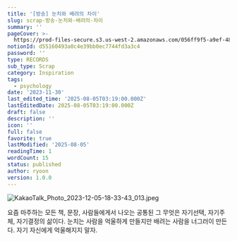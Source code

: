 ```yaml
---
title: '[방송] 눈치와 배려의 차이'
slug: scrap-방송-눈치와-배려의-차이
summary: ''
pageCover: >-
  https://prod-files-secure.s3.us-west-2.amazonaws.com/056ff9f5-a9ef-486f-8acb-9eef51d06a2d/0c675bfe-81bf-4eed-ab42-d0ba07132915/%E1%84%8B%E1%85%B5%E1%84%85%E1%85%B3%E1%86%B7_%E1%84%8B%E1%85%A5%E1%86%B9%E1%84%82%E1%85%B3%E1%86%AB_%E1%84%82%E1%85%A9%E1%84%90%E1%85%B3%E1%84%87%E1%85%AE%E1%86%A8_%286%29.png?X-Amz-Algorithm=AWS4-HMAC-SHA256&X-Amz-Content-Sha256=UNSIGNED-PAYLOAD&X-Amz-Credential=ASIAZI2LB46636VRV3YB%2F20250805%2Fus-west-2%2Fs3%2Faws4_request&X-Amz-Date=20250805T031925Z&X-Amz-Expires=3600&X-Amz-Security-Token=IQoJb3JpZ2luX2VjEBoaCXVzLXdlc3QtMiJIMEYCIQCIw8XSR0VniIDMLjcnmKPfsZRrxVygI1hEXILypnPluAIhAPx7XFHlFt%2BCNYlGVVqRj033XYKJXm63DDD%2FIX6KwcY5Kv8DCFMQABoMNjM3NDIzMTgzODA1IgxjoKtGG4%2Fu1BrUceAq3AOLKgMSf1QopzuuWlL%2B9mojGtfFKCA0tUP3fz8VHBc0phQHObKLQ2%2ByP8wDsSlce%2BlsQJ6btWKVSrxR7%2BNUKuUpWt4azUYXfB0m1As3jBsFFqsxVh%2FQJXn60iGvXMVKM0rVAcINDgxkrEeXFKHcKCx%2B1dGSHRu3egaCZC0nMy4Pd6DBmWDPr%2FbL7HwocBDCKX6dbuONTKSqJFvqr3ogEWxV2%2Bt6XSkDl6UwDABGwm1KQacBeBabxSqc7DgfkLZoiIkEW3%2FUnEYZO1UZSkF6JuuFZfdQwN%2BGrciT8mvTRtRpxWp%2FVtnHctzefNIGTEmD2qnRQdOlbfJSv2llQ0bJBByEvVTsU0g6WJmd6rGkelQC6KeagaMBQmZqnmcJIyhg0wcJj%2FL4j1Rv5q5YcvY%2FBn8DZS8Yk50HpCeVOrVoQBkKpPsklDcMRFOLq3U2p%2BR4pYtdVu5fozr6CiyNPO2%2Flr60hRANDIlsNF%2BDcYVGnQCg6a1eJfK%2BGMRkIXDF2k4uzgg%2BEdneNs7F0f3r0UveFgNyefJBcXtoOD6f3Ys9Xpc8fIftidP9wXQ9dlJaJQDgbLkpdN47GhnBpRKGd%2FytGvUHobGSC19B%2BIOH%2FEuhqTbTYT8dg%2BQfEyOUHN3cKTDIysXEBjqkARpr9khOv%2FCxUmKFOjyRhhtFYp%2FlWv1p3QaCb3ZK1nhe2TiOHxWT8Z3L4OUkt%2BEgZYq5SI5TWubZyXVShK7%2FPLQ%2BnTthbmTn9HeFB%2FOokkfKocKrxWkrJPU2OC7GvyLZeoXhfzfV1aHm5pQYvc7gfCCpBUAeP5k%2Fw%2B9%2FUtl5gVetSvXMx6NtpW41IkH%2BzUZhdCWEhsthoGkOy6FdmFSjspZUV1Ud&X-Amz-Signature=6607867622c1b2052a076c0e8844f439e739c5caabd326fa5e18b2e0f8c528d0&X-Amz-SignedHeaders=host&x-amz-checksum-mode=ENABLED&x-id=GetObject
notionId: d55160493a0c4e39bb0ec7744fd3a3c4
password: ''
type: RECORDS
sub_type: Scrap
category: Inspiration
tags:
  - psychology
date: '2023-11-30'
last_edited_time: '2025-08-05T03:19:00.000Z'
lastEditedDate: 2025-08-05T03:19:00.000Z
draft: false
description: ''
icon: ''
full: false
favorite: true
lastModified: '2025-08-05'
readingTime: 1
wordCount: 15
status: published
author: ryoon
version: 1.0.0
---
```


![KakaoTalk_Photo_2023-12-05-18-33-43_013.jpeg](https://prod-files-secure.s3.us-west-2.amazonaws.com/056ff9f5-a9ef-486f-8acb-9eef51d06a2d/36975c7a-5b3a-4de6-bcde-d43687c53358/KakaoTalk_Photo_2023-12-05-18-33-43_013.jpeg?X-Amz-Algorithm=AWS4-HMAC-SHA256&X-Amz-Content-Sha256=UNSIGNED-PAYLOAD&X-Amz-Credential=ASIAZI2LB4666UKAVU34%2F20250805%2Fus-west-2%2Fs3%2Faws4_request&X-Amz-Date=20250805T031931Z&X-Amz-Expires=3600&X-Amz-Security-Token=IQoJb3JpZ2luX2VjEBoaCXVzLXdlc3QtMiJHMEUCIQCPb4TzAxOj1LP2bzcwb1Ka9dmTyl72EHUGpj5dV9H8oQIgJRRDlqRylE6WAI6iQNyxzTubMEJLvdu20s5snDJuhOwq%2FwMIUxAAGgw2Mzc0MjMxODM4MDUiDIK7x2tQR1B5RYJ2GircA%2BWVGhJ1eS0zBJGuyj48e47pfOkTTYn7bcwcE0GpLp7eiSw3zltJu%2B29KM85tmd6sMKDCbXOGD1NbL%2Bg%2BK2Iwbe5k%2F8RrfWk9jAwgrx3X1rZGLZc0H%2Fqw0QP2qmtFhR20xtWBo84vRjWRE2bB61E3NPXvsCdzVzoBa%2BojvHqBOyFwiE1yB4%2Bf%2BbJx9aMIda4CT46ZxjpqMEy%2BbhTKA4i7bC%2Bl%2BmmxjF3u4XthXDg5CvKF88khZMWpFasOt5kqHNB6i%2FeyQze7zIhVFajl%2F9YXfIQMl1eXs7stBrtbXgJ5yp4I5prYizbuFQlnCP71fpOKSOR4jW0Lk4fpjg3Kh%2BWJWKPZASvW0iORxpnGJaV5FcnjMDy6AfXyRiyVlQnk5%2BUIXeom7qzwWvg9%2BsZKnnIKA8q5axPvJ3qjaYkS6gEDfEAuy87brLcLGYBT1cyV492mrS5ze3uebGYZExwMldNIqtgrEX121wB%2FlgDzkX3jrpXTGmrG4EKFIfN1F3QCNQU9w1I%2BOhMg17%2BrqR6gyhz4KGIGm7P58oIfnicqQkwkeD%2FmsttiEq5XlbCBkCeryqYO9sX03k4Y9AflapIj7%2B5kjHRYcCNUA3dCGmBZ9%2B1de9x0HOv1ikJUla%2BtpW1MKbJxcQGOqUB84%2BGi7nZk6cemDkbNJxRBOh%2F5IeOI8xl74%2Bmo36KSuq5McK0dfsw8po7jZYzaMKhDu6Jdprc9jjQZYsfLkC8VRa6kOW%2F1pv08Pc1dlsM2hlis8nS0WqX4k29I2Y2vQjarjyQBPoz%2BmnuosJqjVGrRUuWb4eciz3ya6vQGVxEd4iKv%2Bs1ZOz2pu4L4O8u%2F5V17Z2TMP7vZrPOFxQqxLO6qSjM5Jyv&X-Amz-Signature=fab38a84aca1fe7228013af7e8bdc38f8bd6fdd82c14217c92aef2bfdd633c86&X-Amz-SignedHeaders=host&x-amz-checksum-mode=ENABLED&x-id=GetObject)


요즘 마주하는 모든 책, 문장, 사람들에게서 나오는 공통된 그 무엇은 자기선택, 자기주체, 자기결정의 삶이다. 눈치는 사람을 억울하게 만들지만 배려는 사람을 너그러이 만든다. 자기 자신에게 억울해지지 말자. 

